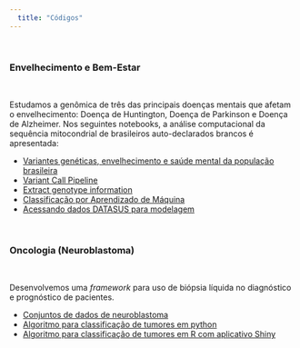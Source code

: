```yaml
---
  title: "Códigos"
---
```


\

### Envelhecimento e Bem-Estar

\

Estudamos a genômica de três das principais doenças mentais que afetam o envelhecimento: Doença de Huntington, Doença de Parkinson e Doença de Alzheimer. Nos seguintes notebooks, a análise computacional da sequência mitocondrial de brasileiros auto-declarados brancos é apresentada:

* [Variantes genéticas, envelhecimento e saúde mental da população brasileira](07-Phylogenetic-Analyisis_mt_BR.html)
* [Variant Call Pipeline](02-variant_call_pipeline.html)
* [Extract genotype information](03-merge_vcfs.html)
* [Classificação por Aprendizado de Máquina](05-binary-logistic-regression-appended.html)
* [Acessando dados DATASUS para modelagem](04-datasus_raca_cor.html)

\

### Oncologia (Neuroblastoma)

\

Desenvolvemos uma *framework* para uso de biópsia líquida no diagnóstico e prognóstico de pacientes.

* [Conjuntos de dados de neuroblastoma](08-GSE62564.html)
* [Algoritmo para classificação de tumores em python](15-shiny-boxplot.html)
* [Algoritmo para classificação de tumores em R com aplicativo Shiny](16-shiny-tumor-classification.html)